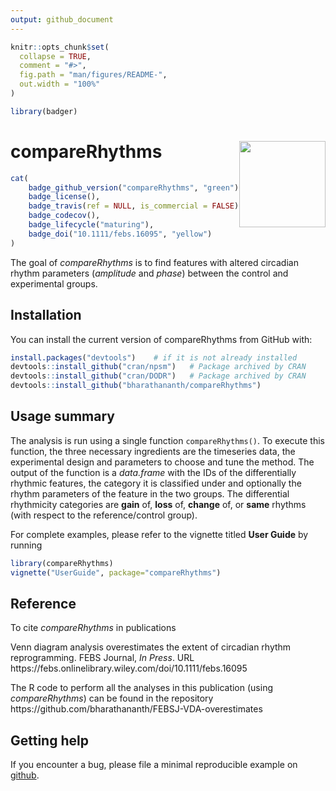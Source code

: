 ```yaml
---
output: github_document
---
```


<!-- README.md is generated from README.Rmd. Please edit that file -->

```r
knitr::opts_chunk$set(
  collapse = TRUE,
  comment = "#>",
  fig.path = "man/figures/README-",
  out.width = "100%"
)
```

```r
library(badger)
```

# compareRhythms <img src='man/figures/logo.png' align="right" height="138.5" />

<!-- badges: start -->
```r
cat(
	badge_github_version("compareRhythms", "green"),
	badge_license(),
	badge_travis(ref = NULL, is_commercial = FALSE),
	badge_codecov(),
	badge_lifecycle("maturing"),
	badge_doi("10.1111/febs.16095", "yellow")
)
```
<!-- badges: end -->


The goal of *compareRhythms* is to find features with altered circadian rhythm parameters (*amplitude* and *phase*) between the control and experimental groups.

## Installation

You can install the current version of compareRhythms from GitHub with:

``` r
install.packages("devtools")    # if it is not already installed
devtools::install_github("cran/npsm")   # Package archived by CRAN
devtools::install_github("cran/DODR")   # Package archived by CRAN
devtools::install_github("bharathananth/compareRhythms")
```

## Usage summary
The analysis is run using a single function `compareRhythms()`. To execute this function, the three necessary ingredients are the timeseries data, the experimental design and parameters to choose and tune the method. The output of the function is a *data.frame* with the IDs of the differentially rhythmic features, the category it is classified under and optionally the rhythm parameters of the feature in the two groups. The differential rhythmicity categories are **gain** of, **loss** of, **change** of, or  **same** rhythms (with respect to the reference/control group). 

For complete examples, please refer to the vignette titled **User Guide** by running
```r
library(compareRhythms)
vignette("UserGuide", package="compareRhythms")
```

## Reference

To cite *compareRhythms* in publications

  Venn diagram analysis overestimates the extent of circadian rhythm reprogramming. FEBS Journal, *In Press*. URL
  https://febs.onlinelibrary.wiley.com/doi/10.1111/febs.16095
  
  The R code to perform all the analyses in this publication (using *compareRhythms*) can be found in the repository https://github.com/bharathananth/FEBSJ-VDA-overestimates

## Getting help

If you encounter a bug, please file a minimal reproducible example on [github](https://github.com/bharathananth/compareRhythms/issues).
